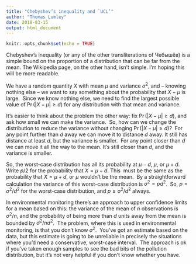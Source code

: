 ```yaml
---
title: "Chebyshev’s inequality and `UCL’"
author: "Thomas Lumley"
date: 2018-03-15
output: html_document
---
```


```r
knitr::opts_chunk$set(echo = TRUE)
```

Chebyshev’s inequality (or any of the other transliterations of Чебышёв) is a simple bound on the proportion of a distribution that can be far from the mean. The Wikipedia page, on the other hand, isn’t simple. I’m hoping this will be more readable.

We have a random quantity $X$ with mean $\mu$ and variance $\sigma^2$, and -- knowing nothing else -- we want to say something about the probability that $X-\mu$ is large.  Since we know nothing else, we need to find the largest possible value of $\Pr(|X-\mu|\geq d)$ for any distribution with that mean and variance. 

It’s easier to think about the problem the other way: fix $\Pr(|X-\mu|\geq d)$, and ask how small we can make the variance.  So, how can we change the distribution to reduce the variance without changing $\Pr(|X-\mu|\geq d)$?  For any point further than $d$ away we can move it to distance $d$ away. It still has distance at least $d$, but the variance is smaller.  For any point closer than $d$ we can move it all the way to the mean. It’s still closer than $d$, and the variance is smaller.

So, the worst-case distribution has all its probability at $\mu-d$, $\mu$, or $\mu+d$.  Write $p/2$ for the probability that $X=\mu-d$. This  must be the same as the probability that $X=\mu+d$, or $\mu$ wouldn’t be the mean.  By a straightforward calculation the variance of this worst-case distribution is $\sigma^2=pd^2$.  So, $p=\sigma^2/d^2$ for the worst-case distribution, and $p\leq \sigma^2/d^2$ always.

In environmental monitoring there’s an approach to upper confidence limits for a mean based on this: the variance of the mean of $n$ observations is $\sigma^2/n$, and the probability of being more than $d$ units away from the mean is bounded by $\sigma^2/nd^2$.  The problem, where this is used in environmental monitoring, is that you don’t know $\sigma^2$.  You’ve got an estimate based on the data, but this estimate is going to be unreliable in precisely the situations where you’d need a conservative, worst-case interval.  The approach is ok if you’ve taken enough samples to see the bad bits of the pollution distribution, but it’s not very helpful if you don’t know whether you have.  